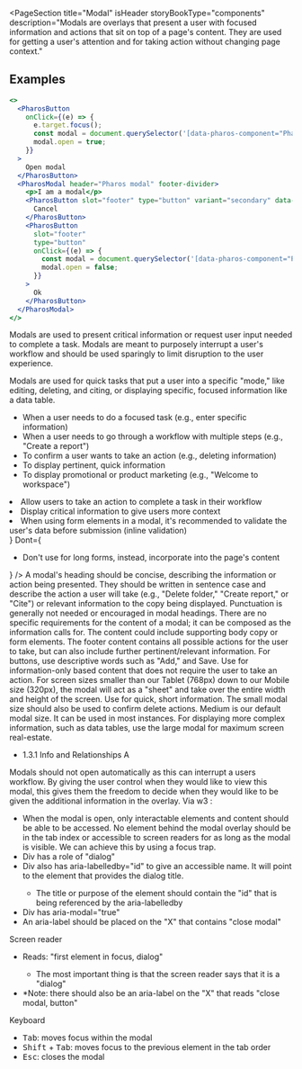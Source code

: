 
<PageSection
  title="Modal"
  isHeader
  storyBookType="components"
  description="Modals are overlays that present a user with focused information and actions that sit on top of
    a page's content. They are used for getting a user's attention and for taking action without
    changing page context."
></PageSection>

## Examples

```jsx live
<>
  <PharosButton
    onClick={(e) => {
      e.target.focus();
      const modal = document.querySelector('[data-pharos-component="PharosModal"]');
      modal.open = true;
    }}
  >
    Open modal
  </PharosButton>
  <PharosModal header="Pharos modal" footer-divider>
    <p>I am a modal</p>
    <PharosButton slot="footer" type="button" variant="secondary" data-modal-close>
      Cancel
    </PharosButton>
    <PharosButton
      slot="footer"
      type="button"
      onClick={(e) => {
        const modal = document.querySelector('[data-pharos-component="PharosModal"]');
        modal.open = false;
      }}
    >
      Ok
    </PharosButton>
  </PharosModal>
</>
```

<PageSection topMargin title="Usage">
  <PageSection title="Overview" subSectionLevel={1} lessMargin>
    <div style={{ marginBottom: 'var(--pharos-spacing-3-x)' }}>
      <p>
        Modals are used to present critical information or request user input needed to complete a
        task. Modals are meant to purposely interrupt a user's workflow and should be used sparingly
        to limit disruption to the user experience.
      </p>
      <p>
        Modals are used for quick tasks that put a user into a specific "mode," like editing,
        deleting, and citing, or displaying specific, focused information like a data table.
      </p>
    </div>
  </PageSection>
  <PageSection title="When to Use" subSectionLevel={1} lessMargin>
    <div style={{ marginBottom: 'var(--pharos-spacing-3-x)' }}>
      <ul>
        <li>When a user needs to do a focused task (e.g., enter specific information)</li>
        <li>
          When a user needs to go through a workflow with multiple steps (e.g., "Create a report")
        </li>
        <li>To confirm a user wants to take an action (e.g., deleting information)</li>
        <li>To display pertinent, quick information</li>
        <li>To display promotional or product marketing (e.g., "Welcome to workspace")</li>
      </ul>
    </div>
  </PageSection>
</PageSection>

<PageSection title="Best practices">
  <BestPractices
    Do={
      <ul>
        <li>Allow users to take an action to complete a task in their workflow</li>
        <li>Display critical information to give users more context</li>
        <li>
          When using form elements in a modal, it's recommended to validate the user's data before
          submission (inline validation)
        </li>
      </ul>
    }
    Dont={
      <ul>
        <li>Don't use for long forms, instead, incorporate into the page's content</li>
      </ul>
    }
  />
</PageSection>

<PageSection title="Content guidelines">
  <PageSection title="Modal heading" subSectionLevel={1} lessMargin>
    A modal's heading should be concise, describing the information or action being presented. They
    should be written in sentence case and describe the action a user will take (e.g., "Delete
    folder," "Create report," or "Cite") or relevant information to the copy being displayed.
    Punctuation is generally not needed or encouraged in modal headings.
  </PageSection>
  <PageSection title="Modal content" subSectionLevel={1} lessMargin>
    There are no specific requirements for the content of a modal; it can be composed as the
    information calls for. The content could include supporting body copy or form elements.
  </PageSection>
  <PageSection title="Modal footer" subSectionLevel={1} lessMargin>
    The footer content contains all possible actions for the user to take, but can also include
    further pertinent/relevant information. For buttons, use descriptive words such as "Add," and
    Save.
  </PageSection>
</PageSection>

<PageSection title="States">
  <PageSection title="No footer" subSectionLevel={1} lessMargin>
    Use for information-only based content that does not require the user to take an action.
  </PageSection>
  <PageSection title="Mobile" subSectionLevel={1} lessMargin>
    For screen sizes smaller than our Tablet (768px) down to our Mobile size (320px), the modal will
    act as a "sheet" and take over the entire width and height of the screen.
  </PageSection>
</PageSection>

<PageSection title="Variants">
  <PageSection title="Small" subSectionLevel={1} lessMargin>
    Use for quick, short information. The small modal size should also be used to confirm delete
    actions.
  </PageSection>
  <PageSection title="Medium (Default)" subSectionLevel={1} lessMargin>
    Medium is our default modal size. It can be used in most instances.
  </PageSection>
  <PageSection title="Large" subSectionLevel={1} lessMargin>
    For displaying more complex information, such as data tables, use the large modal for maximum
    screen real-estate.
  </PageSection>
</PageSection>

<PageSection title="Accessibility">
  <PageSection title="Relevant WCAG guidelines" subSectionLevel={1} lessMargin>
    <ul>
      <li>
        <PharosLink href="https://www.w3.org/WAI/WCAG21/Understanding/info-and-relationships.html">
          1.3.1 Info and Relationships A
        </PharosLink>
      </li>
    </ul>
  </PageSection>
  <PageSection title="Importance" subSectionLevel={1} lessMargin>
    Modals should not open automatically as this can interrupt a users workflow. By giving the user
    control when they would like to view this modal, this gives them the freedom to decide when they
    would like to be given the additional information in the overlay.
  </PageSection>
  <PageSection title="Code expectations" subSectionLevel={1} lessMargin>
    Via
    <PharosLink href="https://www.w3.org/TR/wai-aria-practices-1.1/examples/dialog-modal/dialog.html">
      w3
    </PharosLink>
    :
    <ul>
      <li>
        When the modal is open, only interactable elements and content should be able to be
        accessed. No element behind the modal overlay should be in the tab index or accessible to
        screen readers for as long as the modal is visible. We can achieve this by using a focus
        trap.
      </li>
      <li>Div has a role of "dialog"</li>
      <li>
        Div also has aria-labelledby="id" to give an accessible name. It will point to the element
        that provides the dialog title.
      </li>
      <ul>
        <li>
          The title or purpose of the element should contain the "id" that is being referenced by
          the aria-labelledby
        </li>
      </ul>
      <li>Div has aria-modal="true"</li>
      <li>An aria-label should be placed on the "X" that contains "close modal"</li>
    </ul>
  </PageSection>
  <PageSection title="Expected actions" subSectionLevel={1} lessMargin>
    <div style={{ marginBottom: 'var(--pharos-spacing-1-x)' }}>
      <PharosHeading level={'4'} preset={'1--bold'}>
        Screen reader
      </PharosHeading>
      <ul>
        <li>Reads: "first element in focus, dialog"</li>
        <ul>
          <li>The most important thing is that the screen reader says that it is a "dialog"</li>
        </ul>
        <li>
          *Note: there should also be an aria-label on the "X" that reads "close modal, button"
        </li>
      </ul>
    </div>
    <PharosHeading level={'4'} preset={'1--bold'}>
      Keyboard
    </PharosHeading>
    <ul>
      <li>
        <kbd>Tab</kbd>: moves focus within the modal
      </li>
      <li>
        <kbd>Shift</kbd> + <kbd>Tab</kbd>: moves focus to the previous element in the tab order
      </li>
      <li>
        <kbd>Esc</kbd>: closes the modal
      </li>
    </ul>
  </PageSection>
</PageSection>
